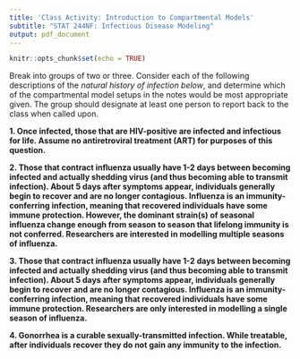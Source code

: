 ---
title: 'Class Activity: Introduction to Compartmental Models'
subtitle: "STAT 244NF: Infectious Disease Modeling"
output: pdf_document
---

```{r setup, include=FALSE}
knitr::opts_chunk$set(echo = TRUE)
```

Break into groups of two or three. Consider each of the following descriptions of the *natural history of infection below*, and determine which of the compartmental model setups in the notes would be most appropriate given. The group should designate at least one person to report back to the class when called upon.

**1. Once infected, those that are HIV-positive are infected and infectious for life. Assume no antiretroviral treatment (ART) for purposes of this question.**

\vspace{5cm}

**2. Those that contract influenza usually have 1-2 days between becoming infected and actually shedding virus (and thus becoming able to transmit infection). About 5 days after symptoms appear, individuals generally begin to recover and are no longer contagious. Influenza is an immunity-conferring infection, meaning that recovered individuals have some immune protection. However, the dominant strain(s) of seasonal influenza change enough from season to season that lifelong immunity is not conferred. Researchers are interested in modelling multiple seasons of influenza.**

\newpage

**3. Those that contract influenza usually have 1-2 days between becoming infected and actually shedding virus (and thus becoming able to transmit infection). About 5 days after symptoms appear, individuals generally begin to recover and are no longer contagious. Influenza is an immunity-conferring infection, meaning that recovered individuals have some immune protection. Researchers are only interested in modelling a single season of influenza.**

\vspace{5cm}

**4. Gonorrhea is a curable sexually-transmitted infection. While treatable, after individuals recover they do not gain any immunity to the infection.**

\vspace{5cm}
